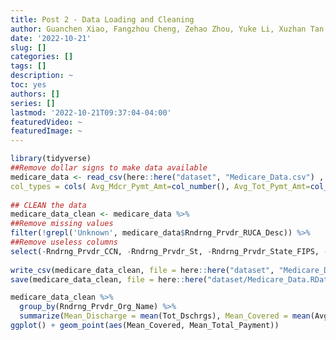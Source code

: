 ```yaml
---
title: Post 2 - Data Loading and Cleaning
author: Guanchen Xiao, Fangzhou Cheng, Zehao Zhou, Yuke Li, Xuzhan Tan
date: '2022-10-21'
slug: []
categories: []
tags: []
description: ~
toc: yes
authors: []
series: []
lastmod: '2022-10-21T09:37:04-04:00'
featuredVideo: ~
featuredImage: ~
---
```

```r
library(tidyverse)
##Remove dollar signs to make data available
medicare_data <- read_csv(here::here("dataset", "Medicare_Data.csv") , 
col_types = cols( Avg_Mdcr_Pymt_Amt=col_number(), Avg_Tot_Pymt_Amt=col_number(), Avg_Submtd_Cvrd_Chrg=col_number()))
 
## CLEAN the data
medicare_data_clean <- medicare_data %>% 
##Remove missing values
filter(!grepl('Unknown', medicare_data$Rndrng_Prvdr_RUCA_Desc)) %>%
##Remove useless columns
select(-Rndrng_Prvdr_CCN, -Rndrng_Prvdr_St, -Rndrng_Prvdr_State_FIPS, -Rndrng_Prvdr_Zip5, -Rndrng_Prvdr_RUCA_Desc)
 
write_csv(medicare_data_clean, file = here::here("dataset", "Medicare_Data_clean.csv"))
save(medicare_data_clean, file = here::here("dataset/Medicare_Data.RData"))
```
```r
medicare_data_clean %>%
  group_by(Rndrng_Prvdr_Org_Name) %>%
  summarize(Mean_Discharge = mean(Tot_Dschrgs), Mean_Covered = mean(Avg_Submtd_Cvrd_Chrg), Mean_Total_Payment = mean(Avg_Tot_Pymt_Amt)) %>%
ggplot() + geom_point(aes(Mean_Covered, Mean_Total_Payment))
```


